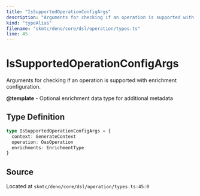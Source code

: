 ```yaml
---
title: "IsSupportedOperationConfigArgs"
description: "Arguments for checking if an operation is supported with enrichment configuration."
kind: "typeAlias"
filename: "skmtc/deno/core/dsl/operation/types.ts"
line: 45
---
```


# IsSupportedOperationConfigArgs

Arguments for checking if an operation is supported with enrichment configuration.


**@template** - Optional enrichment data type for additional metadata

## Type Definition

```typescript
type IsSupportedOperationConfigArgs = {
  context: GenerateContext
  operation: OasOperation
  enrichments: EnrichmentType
}
```

## Source

Located at `skmtc/deno/core/dsl/operation/types.ts:45:0`
